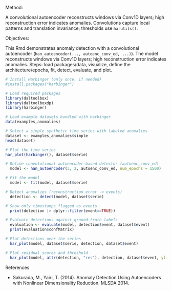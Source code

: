 Method: 

A convolutional autoencoder reconstructs windows via Conv1D layers; high reconstruction error indicates anomalies. Convolutions capture local patterns and translation invariance; thresholds use `harutils()`.

Objectives: 

This Rmd demonstrates anomaly detection with a convolutional autoencoder (`han_autoencoder(..., autoenc_conv_ed, ...)`). The model reconstructs windows via Conv1D layers; high reconstruction error indicates anomalies. Steps: load packages/data, visualize, define the architecture/epochs, fit, detect, evaluate, and plot.

```r
# Install Harbinger (only once, if needed)
#install.packages("harbinger")
```

```r
# Load required packages
library(daltoolbox)
library(daltoolboxdp)
library(harbinger) 
```

```r
# Load example datasets bundled with harbinger
data(examples_anomalies)
```

```r
# Select a simple synthetic time series with labeled anomalies
dataset <- examples_anomalies$simple
head(dataset)
```

```r
# Plot the time series
har_plot(harbinger(), dataset$serie)
```

```r
# Define convolutional autoencoder-based detector (autoenc_conv_ed)
  model <- han_autoencoder(3, 2, autoenc_conv_ed, num_epochs = 1500)
```

```r
# Fit the model
  model <- fit(model, dataset$serie)
```

```r
# Detect anomalies (reconstruction error -> events)
  detection <- detect(model, dataset$serie)
```

```r
# Show only timestamps flagged as events
  print(detection |> dplyr::filter(event==TRUE))
```

```r
# Evaluate detections against ground-truth labels
  evaluation <- evaluate(model, detection$event, dataset$event)
  print(evaluation$confMatrix)
```

```r
# Plot detections over the series
  har_plot(model, dataset$serie, detection, dataset$event)
```
```r
# Plot residual scores and threshold
  har_plot(model, attr(detection, "res"), detection, dataset$event, yline = attr(detection, "threshold"))
```

References 

- Sakurada, M., Yairi, T. (2014). Anomaly Detection Using Autoencoders with Nonlinear Dimensionality Reduction. MLSDA 2014.
